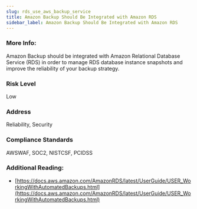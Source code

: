 ```yaml
---
slug: rds_use_aws_backup_service
title: Amazon Backup Should Be Integrated with Amazon RDS
sidebar_label: Amazon Backup Should Be Integrated with Amazon RDS
---
```


### More Info:

Amazon Backup should be integrated with Amazon Relational Database Service (RDS) in order to manage RDS database instance snapshots and improve the reliability of your backup strategy.

### Risk Level

Low

### Address

Reliability, Security

### Compliance Standards

AWSWAF, SOC2, NISTCSF, PCIDSS

### Additional Reading:

- [https://docs.aws.amazon.com/AmazonRDS/latest/UserGuide/USER_WorkingWithAutomatedBackups.html](https://docs.aws.amazon.com/AmazonRDS/latest/UserGuide/USER_WorkingWithAutomatedBackups.html) 

